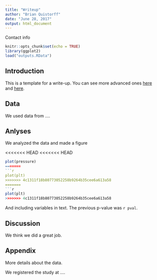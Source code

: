 ```yaml
---
title: "Writeup"
author: "Brian Quistorff"
date: "June 28, 2017"
output: html_document
---
```


Contact info

```r
knitr::opts_chunk$set(echo = TRUE)
library(ggplot2)
load("outputs.RData")
```

## Introduction
This is a template for a write-up. You can see more advanced ones [here](http://rmarkdown.rstudio.com/developer_document_templates.html) and [here](http://rmarkdown.rstudio.com/gallery.html).

## Data
We used data from ....

## Anlyses
We analyzed the data and made a figure


<<<<<<< HEAD
<<<<<<< HEAD
```r
plot(pressure)
=======
```r
plot(plt)
>>>>>>> 4c1311f18b80773052258b9264b35cee6a613a58
=======
```r
plot(plt)
>>>>>>> 4c1311f18b80773052258b9264b35cee6a613a58
```

And including variables in text. The previous p-value was `r pval`.

## Discussion
We think we did a great job.

## Appendix
More details about the data.

We registered the study at ....
